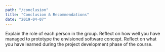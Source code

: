 ```yaml
---
path: "/conclusion"
title: "Conclusion & Recommendations"
date: "2019-04-07"
---
```


Explain the role of each person in the group. Reflect on how well you have managed to prototype the envisioned software concept. Reflect on what you have learned during the project development phase of the course.
